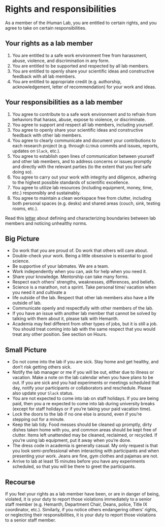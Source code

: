 # Rights and responsibilities {.unnumbered}

As a member of the iHuman Lab, you are entitled to certain rights, and you agree to take on certain responsibilities.

## Your rights as a lab member
1. You are entitled to a safe work environment free from harassment,
abuse, violence, and discrimination in any form.
2. You are entitled to be supported and respected by all lab members.
3. You are entitled to openly share your scientific ideas and constructive feedback with all lab members.
4. You are entitled to appropriate credit (e.g. authorship, acknowledgement, letter of recommendation) for your work and ideas.

## Your responsibilities as a lab member
1. You agree to contribute to a safe work environment and to refrain from behaviors that harass, abuse, expose to violence, or discriminate.
2. You agree to support and respect all lab members, including yourself.
3. You agree to openly share your scientific ideas and constructive feedback with other lab members.
4. You agree to clearly communicate and document your contributions to each research project (e.g. through `GitHub` commits and issues, reports, updates on `Slack`, etc.).
5. You agree to establish open lines of communication between yourself and other lab members, and to address concerns or issues promptly and directly with the relevant parties (to the extent that you feel safe doing so).
6. You agree to carry out your work with integrity and diligence, adhering to the highest possible standards of scientific excellence.
7. You agree to utilize lab resources (including equipment, money, time, etc.) responsibly and sustainably.
8. You agree to maintain a clean workspace free from clutter, including both personal spaces (e.g. desks) and shared areas (couch, sink, testing rooms, etc.).

:::{.callout-note title=Task}
Read this [letter](https://www.science.org/content/article/what-can-we-learn-dartmouth){target="_blank"} about defining and characterizing boundaries between lab members and noticing unhealthy norms.
:::

## Big Picture

- Do work that you are proud of. Do work that others will care about.
- Double-check your work. Being a little obsessive is essential to good science.
- Be supportive of your labmates. We are a team.
- Work independently when you can, ask for help when you need it.
- Share your knowledge. Mentorship can take many forms.
- Respect each others' strengths, weaknesses, differences, and beliefs.
- Science is a marathon, not a sprint. Take personal time/ vacation when you need it and cultivate a
- life outside of the lab. Respect that other lab members also have a life outside of lab.
- Communicate openly and respectfully with other members of the lab.
- If you have an issue with another lab member that cannot be solved by talking with them about it, please talk with Hemanth.
- Academia may feel different from other types of jobs, but it is still a job. You should treat coming into lab with the same respect that you would treat any other position. See section on Hours.

## Small Picture

- Do not come into the lab if you are sick. Stay home and get healthy, and don't risk getting others sick.
- Notify the lab manager or me if you will be out, either due to illness or vacation. Make a note on the lab calendar when you have plans to be out. If you are sick and you had experiments or meetings scheduled that day, notify your participants or collaborators and reschedule. Please also update your `Slack` status.
- You are not expected to come into lab on ​staff holidays.​ If you are being paid, then you a​ re expected to come into lab during university breaks (except for staff holidays or if you're taking your p​aid vacation time)​.
- Lock the doors to the lab if no one else is around, even if you're stepping out for a minute.
- Keep the lab tidy. Food messes should be cleaned up promptly, dirty dishes taken home with you,
and common areas should be kept free of clutter. Items left unattended may be cleaned,
reclaimed, or recycled. If you're using lab equipment, put it away when you're done.
- The dress code in academia is generally casual. My only request is that you look semi-professional when interacting with participants and when presenting your work. Jeans are fine, gym clothes and pajamas are not.
- Arrive to lab at least 15 minutes before you have any experiments scheduled, so that you will be there to greet the participants.


## Recourse
If you feel your rights as a lab member have been, or are in danger of being, violated, it is your duty to report those violations immediately to a senior staff member (e.g. Hemanth, Department Chair, Deans, police, Title IX coordinator, etc.). Similarly, if you notice others endangering others’ rights, or neglecting their responsibilities, it is your duty to report those violations to a senior staff member.

